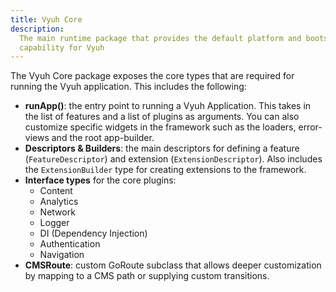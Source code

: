```yaml
---
title: Vyuh Core
description:
  The main runtime package that provides the default platform and bootstrapping
  capability for Vyuh
---
```



<PubBadge name="vyuh_core" />

The Vyuh Core package exposes the core types that are required for running the
Vyuh application. This includes the following:

- **runApp()**: the entry point to running a Vyuh Application. This takes in the
  list of features and a list of plugins as arguments. You can also customize
  specific widgets in the framework such as the loaders, error-views and the
  root app-builder.
- **Descriptors & Builders**: the main descriptors for defining a feature
  (`FeatureDescriptor`) and extension (`ExtensionDescriptor`). Also includes the
  `ExtensionBuilder` type for creating extensions to the framework.
- **Interface types** for the core plugins:
  - Content
  - Analytics
  - Network
  - Logger
  - DI (Dependency Injection)
  - Authentication
  - Navigation
- **CMSRoute**: custom GoRoute subclass that allows deeper customization by
  mapping to a CMS path or supplying custom transitions.
